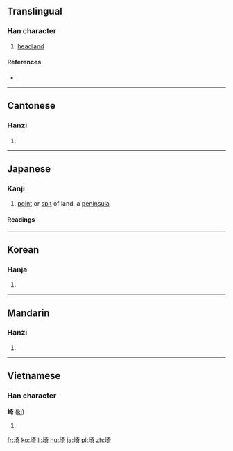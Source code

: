 {{also|崎}}
==Translingual==

===Han character===
{{Han char|rn=32|rad=土|as=08|sn=11|four=44121|canj=GKMR|ids=⿰土奇}}

# [[headland]]

====References====
* {{Han ref|kx=0231.170|dkj=05201|dj=0468.090|hdz=10452.010|uh=57FC|ud=22524|bh=D4C3|bd=54467}}

----

==Cantonese==

===Hanzi===
{{yue-hanzi|jyut=[[kei4]]|y=kei4}}

# {{defn|lang=yue|sort=土08}}

----

==Japanese==

===Kanji===
{{ja-kanji|grade=|rs=土08}}

# [[point]] or [[spit]] of land, a [[peninsula]]

====Readings====
{{ja-readings
|goon=[[ぎ]] (gi) {{non-joyo-reading}}
|kanon=[[き]] (ki) {{non-joyo-reading}}
|kun=[[さい]] (sai), [[さき]] (saki) {{non-joyo-reading}}, [[みさき]] (misaki) {{non-joyo-reading}}
}}

----

==Korean==

===Hanja===
{{ko-hanja|hangeul=기|rv=gi|mr=ki}}

# {{defn|lang=ko|sort=土08}}

----

==Mandarin==

===Hanzi===
{{cmn-hanzi|pin=[[qí]] ([[qi2]])|wg=ch'i<sup>2</sup>}}

# {{defn|lang=cmn|sort=土08}}

----

==Vietnamese==

===Han character===
'''埼''' ([[kì]])

# {{defn|vi}}

[[fr:埼]]
[[ko:埼]]
[[li:埼]]
[[hu:埼]]
[[ja:埼]]
[[pl:埼]]
[[zh:埼]]